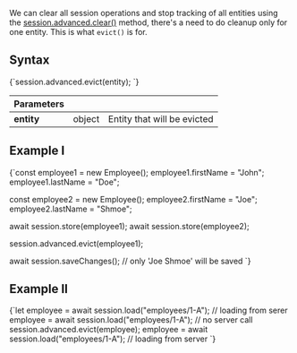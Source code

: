 
We can clear all session operations and stop tracking of all entities using the 
[session.advanced.clear()](../../../client-api/session/how-to/clear-a-session.mdx) method, 
there's a need to do cleanup only for one entity. This is what `evict()` is for.

## Syntax

<TabItem value="evict_1" label="evict_1">
<CodeBlock language="js">
{`session.advanced.evict(entity);
`}
</CodeBlock>
</TabItem>

| Parameters | | |
| ------------- | ------------- | ----- |
| **entity** | object | Entity that will be evicted |

## Example I

<TabItem value="evict_2" label="evict_2">
<CodeBlock language="js">
{`const employee1 = new Employee();
employee1.firstName = "John";
employee1.lastName = "Doe";

const employee2 = new Employee();
employee2.firstName = "Joe";
employee2.lastName = "Shmoe";

await session.store(employee1);
await session.store(employee2);

session.advanced.evict(employee1);

await session.saveChanges();        // only 'Joe Shmoe' will be saved
`}
</CodeBlock>
</TabItem>

## Example II

<TabItem value="evict_3" label="evict_3">
<CodeBlock language="js">
{`let employee = await session.load("employees/1-A"); // loading from serer
employee = await session.load("employees/1-A");     // no server call
session.advanced.evict(employee);
employee = await session.load("employees/1-A");     // loading from server
`}
</CodeBlock>
</TabItem>


